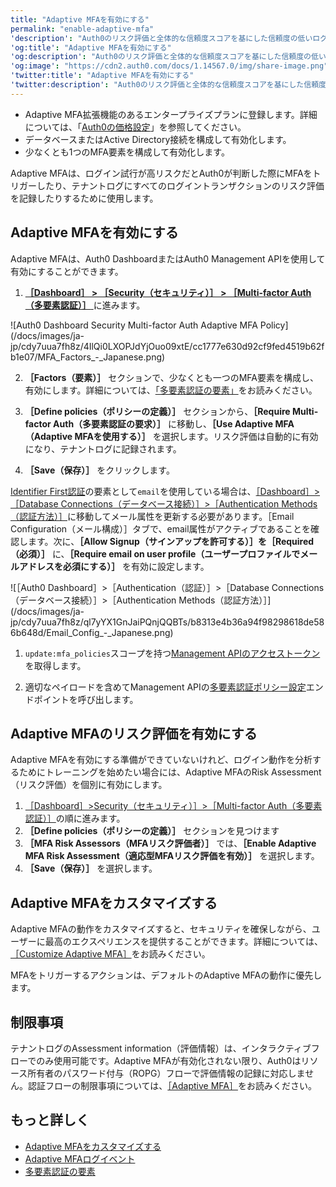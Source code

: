 ```yaml
---
title: "Adaptive MFAを有効にする"
permalink: "enable-adaptive-mfa"
'description': "Auth0のリスク評価と全体的な信頼度スコアを基にした信頼度の低いログインについて、Adaptive MFAを有効にする方法を説明します。"
'og:title': "Adaptive MFAを有効にする"
'og:description': "Auth0のリスク評価と全体的な信頼度スコアを基にした信頼度の低いログインについて、Adaptive MFAを有効にする方法を説明します。"
'og:image': "https://cdn2.auth0.com/docs/1.14567.0/img/share-image.png"
'twitter:title': "Adaptive MFAを有効にする"
'twitter:description': "Auth0のリスク評価と全体的な信頼度スコアを基にした信頼度の低いログインについて、Adaptive MFAを有効にする方法を説明します。"
---
```


<Card title="Before you start">

* Adaptive MFA拡張機能のあるエンタープライズプランに登録します。詳細については、「[Auth0の価格設定](https://auth0.com/pricing/)」を参照してください。
* データベースまたはActive Directory接続を構成して有効化します。
* 少なくとも1つのMFA要素を構成して有効化します。

</Card>

<Tooltip data-tooltip-id="react-containers-DefinitionTooltip-4" href="/docs/ja-jp/glossary?term=adaptive-multi-factor-authentication" tip="Adaptive Multifactor Authentication: ログイン試行が信頼性の低いログインであると判断された場合にのみ、ユーザーに対してトリガーされる多要素認証（MFA）。" cta="用語集の表示">Adaptive MFA</Tooltip>は、ログイン試行が高リスクだとAuth0が判断した際に<Tooltip data-tooltip-id="react-containers-DefinitionTooltip-0" href="/docs/ja-jp/glossary?term=multifactor-authentication" tip="多要素認証（MFA）: ユーザー名とパスワードに加えて、SMS経由のコードなどの要素を使用するユーザー認証プロセス。" cta="用語集の表示">MFA</Tooltip>をトリガーしたり、テナントログにすべてのログイントランザクションのリスク評価を記録したりするために使用します。

## Adaptive MFAを有効にする

Adaptive MFAは、<Tooltip data-tooltip-id="react-containers-DefinitionTooltip-0" href="/docs/ja-jp/glossary?term=auth0-dashboard" tip="Auth0 Dashboard: サービスを構成するためのAuth0の主製品。" cta="用語集の表示">Auth0 Dashboard</Tooltip>またはAuth0 <Tooltip data-tooltip-id="react-containers-DefinitionTooltip-0" href="/docs/ja-jp/glossary?term=management-api" tip="Management API: 顧客が管理タスクを実行できるようにするための製品。" cta="用語集の表示">Management API</Tooltip>を使用して有効にすることができます。

<Tabs><Tab title="Dashboard">

1. [**［Dashboard］ > ［Security（セキュリティ）］ > ［Multi-factor Auth（多要素認証）］** ](https://manage.auth0.com/#/security/mfa)に進みます。

<Frame>![Auth0 Dashboard Security Multi-factor Auth Adaptive MFA Policy](/docs/images/ja-jp/cdy7uua7fh8z/4IlQi0LXOPJdYjOuo09xtE/cc1777e630d92cf9fed4519b62fb1e07/MFA_Factors_-_Japanese.png)</Frame>

2. **［Factors（要素）］** セクションで、少なくとも一つのMFA要素を構成し、有効にします。詳細については、[「多要素認証の要素」](/docs/ja-jp/secure/multi-factor-authentication/multi-factor-authentication-factors)をお読みください。

3. **［Define policies（ポリシーの定義）］** セクションから、**［Require Multi-factor Auth（多要素認証の要求）］** に移動し、**［Use Adaptive MFA（Adaptive MFAを使用する）］** を選択します。リスク評価は自動的に有効になり、テナントログに記録されます。

4. **［Save（保存）］** をクリックします。

<Callout icon="file-lines" color="#0EA5E9" iconType="regular">

[Identifier First認証](/docs/ja-jp/authenticate/login/auth0-universal-login/identifier-first)の要素として`email`を使用している場合は、[［Dashboard］>［Database Connections（データベース接続）］>［Authentication Methods（認証方法）］](https://manage.auth0.com/#/connections/database)に移動してメール属性を更新する必要があります。［Email Configuration（メール構成）］タブで、email属性がアクティブであることを確認します。次に、**［Allow Signup（サインアップを許可する）］を［Required（必須）］** に、**［Require email on user profile（ユーザープロファイルでメールアドレスを必須にする）］** を有効に設定します。

<Frame>![［Auth0 Dashboard］>［Authentication（認証）］>［Database Connections（データベース接続）］>［Authentication Methods（認証方法）］](/docs/images/ja-jp/cdy7uua7fh8z/ql7yYX1GnJaiPQnjQQBTs/b8313e4b36a94f98298618de586b648d/Email_Config_-_Japanese.png)</Frame>

</Callout>

</Tab><Tab title="Management API">

1. `update:mfa_policies`スコープを持つ[Management APIのアクセストークン](/docs/ja-jp/secure/tokens/access-tokens/management-api-access-tokens/get-management-api-access-tokens-for-production)を取得します。

2. 適切なペイロードを含めてManagement APIの[多要素認証ポリシー設定](https://auth0.com/docs/api/management/v2/guardian/put-policies)エンドポイントを呼び出します。

</Tab></Tabs>

## Adaptive MFAのリスク評価を有効にする

Adaptive MFAを有効にする準備ができていないけれど、ログイン動作を分析するためにトレーニングを始めたい場合には、Adaptive MFAのRisk Assessment（リスク評価）を個別に有効にします。

1. [［Dashboard］>Security（セキュリティ）］>［Multi-factor Auth（多要素認証）］](https://manage.auth0.com/#/security/mfa)の順に進みます。
2. **［Define policies（ポリシーの定義）］** セクションを見つけます
3. **［MFA Risk Assessors（MFAリスク評価者）］** では、**［Enable Adaptive MFA Risk Assessment（適応型MFAリスク評価を有効）］** を選択します。
4. **［Save（保存）］** を選択します。

## Adaptive MFAをカスタマイズする

Adaptive MFAの動作をカスタマイズすると、セキュリティを確保しながら、ユーザーに最高のエクスペリエンスを提供することができます。詳細については、[［Customize Adaptive MFA］](/docs/ja-jp/secure/multi-factor-authentication/adaptive-mfa/customize-adaptive-mfa)をお読みください。

<Callout icon="file-lines" color="#0EA5E9" iconType="regular">

MFAをトリガーするアクションは、デフォルトのAdaptive MFAの動作に優先します。

</Callout>

## 制限事項

テナントログのAssessment information（評価情報）は、インタラクティブフローでのみ使用可能です。Adaptive MFAが有効化されない限り、Auth0はリソース所有者のパスワード付与（ROPG）フローで評価情報の記録に対応しません。認証フローの制限事項については、[［Adaptive MFA］](/docs/ja-jp/secure/multi-factor-authentication/adaptive-mfa)をお読みください。

## もっと詳しく

* [Adaptive MFAをカスタマイズする](/docs/ja-jp/secure/multi-factor-authentication/adaptive-mfa/customize-adaptive-mfa)
* [Adaptive MFAログイベント](/docs/ja-jp/secure/multi-factor-authentication/adaptive-mfa/adaptive-mfa-log-events)
* [多要素認証の要素](/docs/ja-jp/secure/multi-factor-authentication/multi-factor-authentication-factors)